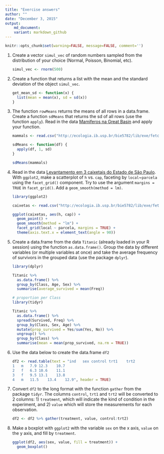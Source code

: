 ```yaml
---
title: "Exercise answers"
author: ""
date: "December 3, 2015"
output: 
    md_document:
    variant: markdown_github
---
```


```r
knitr::opts_chunk$set(warning=FALSE, message=FALSE, comment='')
```
  
1. Create a vector `simul_vec` of random numbers sampled from the distribution of your choice (Normal, Poisson, Binomial, etc).

    ```r
    simul_vec <- rnorm(500)
    ```

2. Create a function that returns a list with the mean and the standard deviation of the object `simul_vec`.

    ```r
    get_mean_sd <- function(x) {
      list(mean = mean(x), sd = sd(x))
    }
    ```

3. The function `rowMeans` returns the means of all rows in a data.frame. Create a function `sdMeans` that returns the sd of all rows (use the function `apply`). Read in the data [Mamiferos na Great Basin](http://ecologia.ib.usp.br/bie5782/lib/exe/fetch.php?media=dados:gbmam93.csv) and apply your function.

    ```r
    mammals <- read.csv("http://ecologia.ib.usp.br/bie5782/lib/exe/fetch.php?media=dados:gbmam93.csv")
    
    sdMeans <- function(df) {
      apply(df, 1, sd)
    }
    
    sdMeans(mammals)
    ```

4.  Read in the data [Levantamento em 3 caixetais do Estado de São Paulo](http://ecologia.ib.usp.br/bie5782/lib/exe/fetch.php?media=dados:caixeta.csv). With `ggplot2`, make a scatterplot of `h` vs. `cap`, faceting by `local`~`parcela` using the `facet_grid()` component. Try to use the argument `margins = TRUE` in `facet_grid()`. Add a `geom_smooth(method = lm)`.

    ```r
    library(ggplot2)
    
    caixetas <- read.csv("http://ecologia.ib.usp.br/bie5782/lib/exe/fetch.php?media=dados:caixeta.csv")
    
    ggplot(caixetas, aes(h, cap)) +
      geom_point() +
      geom_smooth(method = "lm") +
      facet_grid(local ~ parcela, margins = TRUE) +
      theme(axis.text.x = element_text(angle = 90))
    ```

5. Create a data.frame from the data `Titanic` (already loaded in your R session) using the function `as.data.frame()`. Group the data by different variables (or multiple variables at once) and take the average frequency of survivors in the grouped data (use the package `dplyr`).

    ```r
    library(dplyr)
    
    Titanic %>%
      as.data.frame() %>%
      group_by(Class, Age, Sex) %>%
      summarise(average_survived = mean(Freq))
    
    # proportion per Class
    library(tidyr)
    
    Titanic %>% 
      as.data.frame() %>%
      spread(Survived, Freq) %>%
      group_by(Class, Sex, Age) %>%
      mutate(prop_survived = Yes/sum(Yes, No)) %>%
      ungroup() %>%
      group_by(Class) %>%
      summarise(mean = mean(prop_survived, na.rm = TRUE))
    ```

6. Use the data below to create the data.frame `df2`

    ```r
    df2 <- read.table(text = "ind	sex	control	trt1	trt2
    1	m	7.9	12.3	10.7
    2	f	6.3	10.6	11.1
    3	f	9.5	13.1	13.8
    4	m	11.5	13.4	12.9", header = TRUE)
    ```

7. Convert `df2` to the long format with the function `gather` from the package `tidyr`. The columns `control`, `trt1` and `trt2` will be converted to 2 columns: 1) `treatment`, which will indicate the kind of condition in the experiment, and 2) `value` which will store the measurements for each observation.

    ```r
    df2 <- df2 %>% gather(treatment, value, control:trt2) 
    ```

8. Make a boxplot with `ggplot2` with the variable `sex` on the x axis, `value` on the y axis, and fill by `treatment`.

    ```r
    ggplot(df2, aes(sex, value, fill = treatment)) +
      geom_boxplot()
    ```